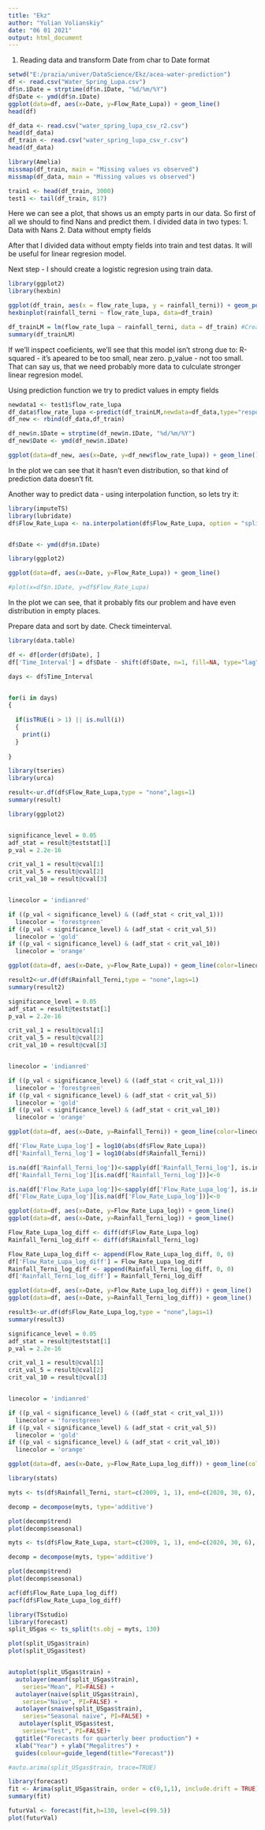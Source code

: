 ---
title: "Ekz"
author: "Yulian Volianskiy"
date: "06 01 2021"
output: html_document
---

1. Reading data and transform Date from char to Date format

```{r}

setwd("E:/prazia/univer/DataScience/Ekz/acea-water-prediction")
df <- read.csv("Water_Spring_Lupa.csv")
df$п.їDate = strptime(df$п.їDate, "%d/%m/%Y")
df$Date <- ymd(df$п.їDate)
ggplot(data=df, aes(x=Date, y=Flow_Rate_Lupa)) + geom_line()
head(df)

df_data <- read.csv("water_spring_lupa_csv_r2.csv")
head(df_data)
df_train <- read.csv("water_spring_lupa_csv_r.csv")
head(df_data)

library(Amelia)
missmap(df_train, main = "Missing values vs observed")
missmap(df_data, main = "Missing values vs observed")

train1 <- head(df_train, 3000)
test1 <- tail(df_train, 817)

```
Here we can see a plot, that shows us an empty parts in our data. So first of all we should to find Nans and predict them. I divided data in two types:
1. Data with Nans
2. Data without empty fields

After that I divided data without empty fields into train and test datas. It will be useful for linear regresion model. 



Next step - I should create a logistic regresion using train data.
```{r}

library(ggplot2)
library(hexbin)

ggplot(df_train, aes(x = flow_rate_lupa, y = rainfall_terni)) + geom_point(alpha = 0.1)
hexbinplot(rainfall_terni ~ flow_rate_lupa, data=df_train)

df_trainLM = lm(flow_rate_lupa ~ rainfall_terni, data = df_train) #Create the linear regression
summary(df_trainLM)

```
If we'll inspect coeficients, we'll see that this model isn't strong due to:
R-squared - it's apeared to be too small, near zero.
p_value - not too small.
That can say us, that we need probably more data to culculate stronger linear regresion model.


Using prediction function we try to predict values in empty fields
```{r}

newdata1 <- test1$flow_rate_lupa
df_data$flow_rate_lupa <-predict(df_trainLM,newdata=df_data,type="response")
df_new <- rbind(df_data,df_train)

df_new$п.їDate = strptime(df_new$п.їDate, "%d/%m/%Y")
df_new$Date <- ymd(df_new$п.їDate)

ggplot(data=df_new, aes(x=Date, y=df_new$flow_rate_lupa)) + geom_line()

```
In the plot we can see that it hasn't even distribution, so that kind of prediction data doesn't fit.



Another way to predict data - using interpolation function, so lets try it:
```{r}
library(imputeTS)
library(lubridate)
df$Flow_Rate_Lupa <- na.interpolation(df$Flow_Rate_Lupa, option = "spline")


df$Date <- ymd(df$п.їDate)

library(ggplot2)

ggplot(data=df, aes(x=Date, y=Flow_Rate_Lupa)) + geom_line()

#plot(x=df$п.їDate, y=df$Flow_Rate_Lupa)

```
In the plot we can see, that it probably fits our problem and have even distribution in empty places. 

Prepare data and sort by date. Check timeinterval.

```{r}

library(data.table)

df <- df[order(df$Date), ]
df['Time_Interval'] = df$Date - shift(df$Date, n=1, fill=NA, type="lag")

days <- df$Time_Interval


for(i in days)
{
  
  if(isTRUE(i > 1) || is.null(i))
  {
    print(i)
  }
    
}

```


```{r}

library(tseries)
library(urca)

result<-ur.df(df$Flow_Rate_Lupa,type = "none",lags=1)
summary(result)

```

```{r}
library(ggplot2)


significance_level = 0.05
adf_stat = result@teststat[1]
p_val = 2.2e-16

crit_val_1 = result@cval[1]
crit_val_5 = result@cval[2]
crit_val_10 = result@cval[3]


linecolor = 'indianred'

if ((p_val < significance_level) & ((adf_stat < crit_val_1)))
  linecolor = 'forestgreen' 
if ((p_val < significance_level) & (adf_stat < crit_val_5))
  linecolor = 'gold'
if ((p_val < significance_level) & (adf_stat < crit_val_10))
  linecolor = 'orange'

ggplot(data=df, aes(x=Date, y=Flow_Rate_Lupa)) + geom_line(color=linecolor)

```

```{r}

result2<-ur.df(df$Rainfall_Terni,type = "none",lags=1)
summary(result2)

```


```{r}

significance_level = 0.05
adf_stat = result@teststat[1]
p_val = 2.2e-16

crit_val_1 = result@cval[1]
crit_val_5 = result@cval[2]
crit_val_10 = result@cval[3]


linecolor = 'indianred'

if ((p_val < significance_level) & ((adf_stat < crit_val_1)))
  linecolor = 'forestgreen' 
if ((p_val < significance_level) & (adf_stat < crit_val_5))
  linecolor = 'gold'
if ((p_val < significance_level) & (adf_stat < crit_val_10))
  linecolor = 'orange'

ggplot(data=df, aes(x=Date, y=Rainfall_Terni)) + geom_line(color=linecolor)

```

```{r}

df['Flow_Rate_Lupa_log'] = log10(abs(df$Flow_Rate_Lupa))
df['Rainfall_Terni_log'] = log10(abs(df$Rainfall_Terni))

is.na(df['Rainfall_Terni_log'])<-sapply(df['Rainfall_Terni_log'], is.infinite)
df['Rainfall_Terni_log'][is.na(df['Rainfall_Terni_log'])]<-0

is.na(df['Flow_Rate_Lupa_log'])<-sapply(df['Flow_Rate_Lupa_log'], is.infinite)
df['Flow_Rate_Lupa_log'][is.na(df['Flow_Rate_Lupa_log'])]<-0

ggplot(data=df, aes(x=Date, y=Flow_Rate_Lupa_log)) + geom_line()
ggplot(data=df, aes(x=Date, y=Rainfall_Terni_log)) + geom_line()

Flow_Rate_Lupa_log_diff <- diff(df$Flow_Rate_Lupa_log)
Rainfall_Terni_log_diff <- diff(df$Rainfall_Terni_log)

Flow_Rate_Lupa_log_diff <- append(Flow_Rate_Lupa_log_diff, 0, 0)
df['Flow_Rate_Lupa_log_diff'] = Flow_Rate_Lupa_log_diff
Rainfall_Terni_log_diff <- append(Rainfall_Terni_log_diff, 0, 0)
df['Rainfall_Terni_log_diff'] = Rainfall_Terni_log_diff

ggplot(data=df, aes(x=Date, y=Flow_Rate_Lupa_log_diff)) + geom_line()
ggplot(data=df, aes(x=Date, y=Rainfall_Terni_log_diff)) + geom_line()

```


```{r}

result3<-ur.df(df$Flow_Rate_Lupa_log,type = "none",lags=1)
summary(result3)

```


```{r}

significance_level = 0.05
adf_stat = result@teststat[1]
p_val = 2.2e-16

crit_val_1 = result@cval[1]
crit_val_5 = result@cval[2]
crit_val_10 = result@cval[3]


linecolor = 'indianred'

if ((p_val < significance_level) & ((adf_stat < crit_val_1)))
  linecolor = 'forestgreen' 
if ((p_val < significance_level) & (adf_stat < crit_val_5))
  linecolor = 'gold'
if ((p_val < significance_level) & (adf_stat < crit_val_10))
  linecolor = 'orange'

ggplot(data=df, aes(x=Date, y=Flow_Rate_Lupa_log_diff)) + geom_line(color=linecolor)

```


```{r}

library(stats)

myts <- ts(df$Rainfall_Terni, start=c(2009, 1, 1), end=c(2020, 30, 6), frequency=52)

decomp = decompose(myts, type='additive')

plot(decomp$trend)
plot(decomp$seasonal)

```

```{r}

myts <- ts(df$Flow_Rate_Lupa, start=c(2009, 1, 1), end=c(2020, 30, 6), frequency=52)

decomp = decompose(myts, type='additive')

plot(decomp$trend)
plot(decomp$seasonal)

```


```{r}

acf(df$Flow_Rate_Lupa_log_diff)
pacf(df$Flow_Rate_Lupa_log_diff)

```

```{r}

library(TSstudio)
library(forecast)
split_USgas <- ts_split(ts.obj = myts, 130)

plot(split_USgas$train)
plot(split_USgas$test)


autoplot(split_USgas$train) +
  autolayer(meanf(split_USgas$train),
    series="Mean", PI=FALSE) +
  autolayer(naive(split_USgas$train),
    series="Naïve", PI=FALSE) +
  autolayer(snaive(split_USgas$train),
    series="Seasonal naïve", PI=FALSE) +
   autolayer(split_USgas$test,
    series="Test", PI=FALSE)+
  ggtitle("Forecasts for quarterly beer production") +
  xlab("Year") + ylab("Megalitres") +
  guides(colour=guide_legend(title="Forecast"))

```

```{r}
#auto.arima(split_USgas$train, trace=TRUE) 

library(forecast)
fit <- Arima(split_USgas$train, order = c(0,1,1), include.drift = TRUE)
summary(fit)

futurVal <- forecast(fit,h=130, level=c(99.5))
plot(futurVal)

```










